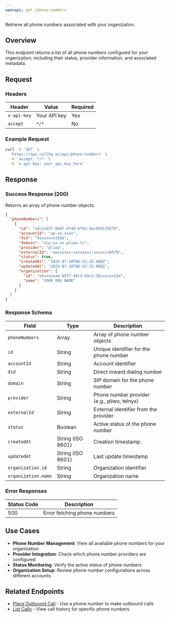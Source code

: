 ```yaml
---
openapi: get /phone-numbers
---
```




Retrieve all phone numbers associated with your organization.

## Overview

This endpoint returns a list of all phone numbers configured for your organization, including their status, provider information, and associated metadata.

## Request

### Headers

| Header | Value | Required |
|--------|-------|----------|
| `x-api-key` | Your API key | Yes |
| `accept` | `*/*` | No |

### Example Request

```bash
curl -X 'GET' \
  'https://api.callhq.ai/api/phone-numbers' \
  -H 'accept: */*' \
  -H 'x-api-key: your_api_key_here'
```

## Response

### Success Response (200)

Returns an array of phone number objects.

```json
{
  "phoneNumbers": [
    {
      "id": "1dc31d3f-8e0f-47dd-bfbd-4ac05017b570",
      "accountId": "up-xx-xxxx",
      "did": "91xxxxxx3166",
      "domain": "sip-xx-xx.pliwo.tv",
      "provider": "pliwo",
      "externalId": "aexxxxxx-xxxxxxxx-xxxxxx34579",
      "status": true,
      "createdAt": "2025-07-18T06:52:25.000Z",
      "updatedAt": "2025-07-18T06:52:25.000Z",
      "organization": {
        "id": "e5xxxxxxb-65f7-46cd-b5c3-3bcxxxxx24e",
        "name": "YOUR ORG NAME"
      }
    }
  ]
}
```

### Response Schema

| Field | Type | Description |
|-------|------|-------------|
| `phoneNumbers` | Array | Array of phone number objects |
| `id` | String | Unique identifier for the phone number |
| `accountId` | String | Account identifier |
| `did` | String | Direct inward dialing number |
| `domain` | String | SIP domain for the phone number |
| `provider` | String | Phone number provider (e.g., pliwo, telnyx) |
| `externalId` | String | External identifier from the provider |
| `status` | Boolean | Active status of the phone number |
| `createdAt` | String (ISO 8601) | Creation timestamp |
| `updatedAt` | String (ISO 8601) | Last update timestamp |
| `organization.id` | String | Organization identifier |
| `organization.name` | String | Organization name |

### Error Responses

| Status Code | Description |
|-------------|-------------|
| 500 | Error fetching phone numbers |

## Use Cases

- **Phone Number Management**: View all available phone numbers for your organization
- **Provider Integration**: Check which phone number providers are configured
- **Status Monitoring**: Verify the active status of phone numbers
- **Organization Setup**: Review phone number configurations across different accounts

## Related Endpoints

- [Place Outbound Call](/api-reference/calls/place-outbound-call) - Use a phone number to make outbound calls
- [List Calls](/api-reference/calls/list-calls) - View call history for specific phone numbers
